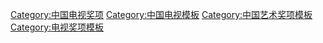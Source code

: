[[Category:中国电视奖项|Category:中国电视奖项]]
[[Category:中国电视模板|Category:中国电视模板]]
[[Category:中国艺术奖项模板|Category:中国艺术奖项模板]]
[[Category:电视奖项模板|Category:电视奖项模板]]